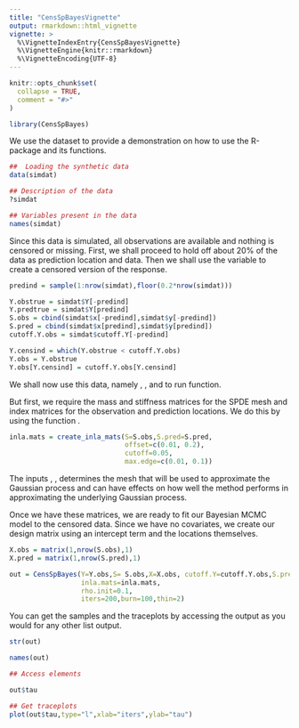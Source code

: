 ```yaml
---
title: "CensSpBayesVignette"
output: rmarkdown::html_vignette
vignette: >
  %\VignetteIndexEntry{CensSpBayesVignette}
  %\VignetteEngine{knitr::rmarkdown}
  %\VignetteEncoding{UTF-8}
---
```


```r
knitr::opts_chunk$set(
  collapse = TRUE,
  comment = "#>"
)
```

```r
library(CensSpBayes)
```

We use the dataset \texttt{simdat} to provide a demonstration on how to use the R-package \texttt{CensSpBayes} and its functions.

```r
##  Loading the synthetic data
data(simdat)

## Description of the data
?simdat

## Variables present in the data
names(simdat)
```

Since this data is simulated, all observations are available and nothing is censored or missing. First, we shall proceed to hold off about $20\%$ of the data as prediction location and data. Then we shall use the variable \texttt{cutoff.Y} to create a censored version of the response.

```r
predind = sample(1:nrow(simdat),floor(0.2*nrow(simdat)))

Y.obstrue = simdat$Y[-predind]
Y.predtrue = simdat$Y[predind]
S.obs = cbind(simdat$x[-predind],simdat$y[-predind])
S.pred = cbind(simdat$x[predind],simdat$y[predind])
cutoff.Y.obs = simdat$cutoff.Y[-predind]

Y.censind = which(Y.obstrue < cutoff.Y.obs)
Y.obs = Y.obstrue
Y.obs[Y.censind] = cutoff.Y.obs[Y.censind]
```

We shall now use this data, namely \texttt{Y.obs}, \texttt{S.obs}, \texttt{cutoff.Y.obs} and \texttt{S.pred} to run \texttt{CensSpBayes} function.

But first, we require the mass and stiffness matrices for the SPDE mesh and index matrices for the observation and prediction locations. We do this by using the function \texttt{create_inla_mats}.

```r
inla.mats = create_inla_mats(S=S.obs,S.pred=S.pred,
                             offset=c(0.01, 0.2),
                             cutoff=0.05,
                             max.edge=c(0.01, 0.1))
```

The inputs \texttt{offset}, \texttt{cutoff}, \texttt{max.edge} determines the mesh that will be used to approximate the Gaussian process and can have effects on how well the method performs in approximating the underlying Gaussian process.

Once we have these matrices, we are ready to fit our Bayesian MCMC model to the censored data. Since we have no covariates, we create our design matrix using an intercept term and the locations themselves.

```r
X.obs = matrix(1,nrow(S.obs),1)
X.pred = matrix(1,nrow(S.pred),1)

out = CensSpBayes(Y=Y.obs,S= S.obs,X=X.obs, cutoff.Y=cutoff.Y.obs,S.pred=S.pred,X.pred=X.pred,
                  inla.mats=inla.mats,
                  rho.init=0.1,
                  iters=200,burn=100,thin=2)
```


You can get the samples and the traceplots by accessing the output as you would for any other list output. 

```r
str(out)

names(out)

## Access elements

out$tau

## Get traceplots
plot(out$tau,type="l",xlab="iters",ylab="tau")

```
